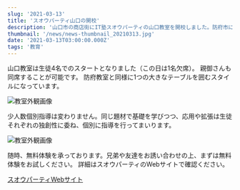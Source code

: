 ```yaml
---
slug: '2021-03-13'
title: 'スオウパーティ山口の開校'
description: '山口市の商店街にIT塾スオウパーティの山口教室を開校しました。防府市に続き2校目となります。'
thumbnail: '/news/news-thumbnail_20210313.jpg'
date: '2021-03-13T03:00:00.000Z'
tags: '教育'
---
```


山口教室は生徒4名でのスタートとなりました（この日は1名欠席）。
親御さんも同席することが可能です。 防府教室と同様に1つの大きなテーブルを囲むスタイルになっています。

![教室外観画像](/news/news-image_20210313-1.jpg)

少人数個別指導は変わりません。同じ題材で基礎を学びつつ、応用や拡張は生徒それぞれの独創性に委ね、個別に指導を行ってまいります。

![教室外観画像](/news/news-image_20210313-2.jpg)

随時、無料体験を承っております。兄弟や友達をお誘い合わせの上、まずは無料体験をお試しください。
詳細はスオウパーティのWebサイトで確認ください。

[スオウパーティWebサイト](https://thwoo.party)
